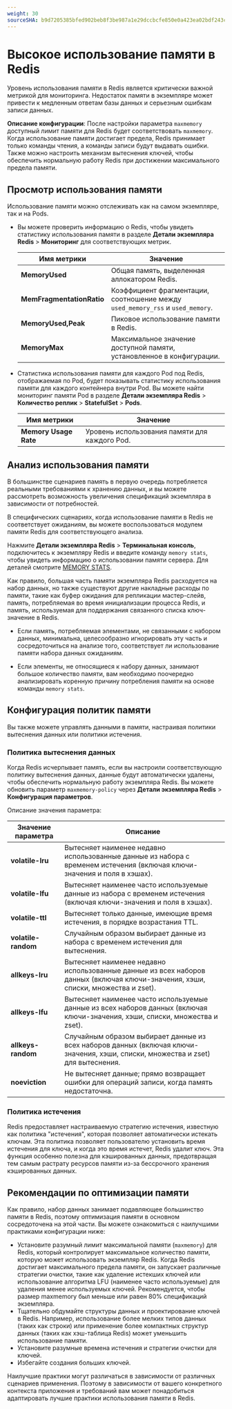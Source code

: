 ```yaml
---
weight: 30
sourceSHA: b9d7205385bfed902beb8f3be987a1e29dccbcfe850e0a423ea02bdf243cd9a9
---
```


# Высокое использование памяти в Redis

Уровень использования памяти в Redis является критически важной метрикой для мониторинга. Недостаток памяти в экземпляре может привести к медленным ответам базы данных и серьезным ошибкам записи данных.

**Описание конфигурации**: После настройки параметра `maxmemory` доступный лимит памяти для Redis будет соответствовать `maxmemory`. Когда использование памяти достигает предела, Redis принимает только команды чтения, а команды записи будут выдавать ошибки. Также можно настроить механизм вытеснения ключей, чтобы обеспечить нормальную работу Redis при достижении максимального предела памяти.

## Просмотр использования памяти

Использование памяти можно отслеживать как на самом экземпляре, так и на Pods.

- Вы можете проверить информацию о Redis, чтобы увидеть статистику использования памяти в разделе **Детали экземпляра Redis** > **Мониторинг** для соответствующих метрик.

  | Имя метрики             | Значение                                                                        |
  | ----------------------- | ------------------------------------------------------------------------------ |
  | **MemoryUsed**          | Общая память, выделенная аллокатором Redis.                                   |
  | **MemFragmentationRatio** | Коэффициент фрагментации, соотношение между `used_memory_rss` и `used_memory`. |
  | **MemoryUsed,Peak**     | Пиковое использование памяти в Redis.                                          |
  | **MemoryMax**           | Максимальное значение доступной памяти, установленное в конфигурации.        |

- Статистика использования памяти для каждого Pod под Redis, отображаемая по Pod, будет показывать статистику использования памяти для каждого контейнера внутри Pod. Вы можете найти мониторинг памяти Pod в разделе **Детали экземпляра Redis** > **Количество реплик** > **StatefulSet** > **Pods**.

  | Имя метрики            | Значение                          |
  | ---------------------- | ---------------------------------- |
  | **Memory Usage Rate**  | Уровень использования памяти для каждого Pod. |

## Анализ использования памяти

В большинстве сценариев память в первую очередь потребляется реальными требованиями к хранению данных, и вы можете рассмотреть возможность увеличения спецификаций экземпляра в зависимости от потребностей.

В специфических сценариях, когда использование памяти в Redis не соответствует ожиданиям, вы можете воспользоваться модулем памяти Redis для соответствующего анализа.

Нажмите **Детали экземпляра Redis** > **Терминальная консоль**, подключитесь к экземпляру Redis и введите команду `memory stats`, чтобы увидеть информацию о использовании памяти сервера. Для деталей смотрите [MEMORY STATS](https://redis.io/commands/memory-stats/).

Как правило, большая часть памяти экземпляра Redis расходуется на набор данных, но также существуют другие накладные расходы по памяти, такие как буфер ожидания для репликации мастер-слейв, память, потребляемая во время инициализации процесса Redis, и память, используемая для поддержания связанного списка ключ-значение в Redis.

- Если память, потребляемая элементами, не связанными с набором данных, минимальна, целесообразно игнорировать эту часть и сосредоточиться на анализе того, соответствует ли использование памяти набора данных ожиданиям.

- Если элементы, не относящиеся к набору данных, занимают большое количество памяти, вам необходимо поочередно анализировать коренную причину потребления памяти на основе команды `memory stats`.

## Конфигурация политик памяти

Вы также можете управлять данными в памяти, настраивая политики вытеснения данных или политики истечения.

### Политика вытеснения данных

Когда Redis исчерпывает память, если вы настроили соответствующую политику вытеснения данных, данные будут автоматически удалены, чтобы обеспечить нормальную работу экземпляра Redis. Вы можете обновить параметр `maxmemory-policy` через **Детали экземпляра Redis** > **Конфигурация параметров**.

Описание значения параметра:

| Значение параметра    | Описание                                                                                                           |
| --------------------- | ------------------------------------------------------------------------------------------------------------------ |
| **volatile-lru**      | Вытесняет наименее недавно использованные данные из набора с временем истечения (включая ключи-значения и поля в хэшах).  |
| **volatile-lfu**      | Вытесняет наименее часто используемые данные из набора с временем истечения (включая ключи-значения и поля в хэшах).     |
| **volatile-ttl**      | Вытесняет только данные, имеющие время истечения, в порядке возрастания TTL.                                       |
| **volatile-random**   | Случайным образом выбирает данные из набора с временем истечения для вытеснения.                                    |
| **allkeys-lru**       | Вытесняет наименее недавно использованные данные из всех наборов данных (включая ключи-значения, хэши, списки, множества и zset). |
| **allkeys-lfu**       | Вытесняет наименее часто используемые данные из всех наборов данных (включая ключи-значения, хэши, списки, множества и zset). |
| **allkeys-random**    | Случайным образом выбирает данные из всех наборов данных (включая ключи-значения, хэши, списки, множества и zset) для вытеснения. |
| **noeviction**        | Не вытесняет данные; прямо возвращает ошибки для операций записи, когда память недостаточна.                         |

### Политика истечения

Redis предоставляет настраиваемую стратегию истечения, известную как политика "истечения", которая позволяет автоматически истекать ключам. Эта политика позволяет пользователю установить время истечения для ключа, и когда это время истечет, Redis удалит ключ. Эта функция особенно полезна для кэшированных данных, предотвращая тем самым растрату ресурсов памяти из-за бессрочного хранения кэшированных данных.

## Рекомендации по оптимизации памяти

Как правило, набор данных занимает подавляющее большинство памяти в Redis, поэтому оптимизация памяти в основном сосредоточена на этой части. Вы можете ознакомиться с наилучшими практиками конфигурации ниже:

- Установите разумный лимит максимальной памяти (`maxmemory`) для Redis, который контролирует максимальное количество памяти, которую может использовать экземпляр Redis. Когда Redis достигает максимального предела памяти, он запускает различные стратегии очистки, такие как удаление истекших ключей или использование алгоритма LFU (наименее часто используемые) для удаления менее используемых ключей. Рекомендуется, чтобы размер maxmemory был меньше или равен 80% спецификаций экземпляра.
- Тщательно обдумайте структуры данных и проектирование ключей в Redis. Например, использование более мелких типов данных (таких как строки) или применение более компактных структур данных (таких как хэш-таблица Redis) может уменьшить использование памяти.
- Установите разумные времена истечения и стратегии очистки для ключей.
- Избегайте создания больших ключей.

Наилучшие практики могут различаться в зависимости от различных сценариев применения. Поэтому в зависимости от вашего конкретного контекста приложения и требований вам может понадобиться адаптировать лучшие практики использования памяти в Redis.

